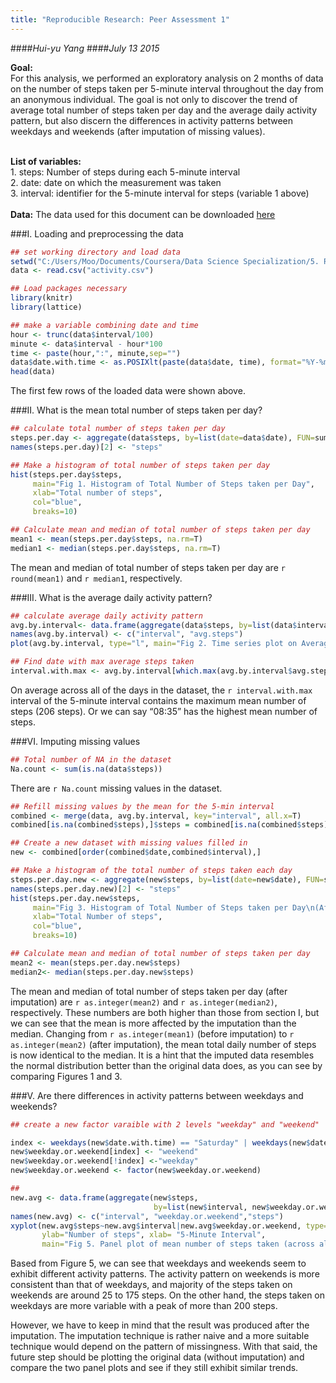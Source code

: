 ```yaml
---
title: "Reproducible Research: Peer Assessment 1"
---
```

####*Hui-yu Yang*
####*July 13 2015*

**Goal:** <br>
For this analysis, we performed an exploratory analysis on 2 months of data on the number of steps taken per 5-minute interval throughout the day from an anonymous individual. The goal is not only to discover the trend of average total number of steps taken per day and the average daily activity pattern, but also discern the differences in activity patterns between weekdays and weekends (after imputation of missing values). 
<br><br>

**List of variables:** <br>
1. steps: Number of steps during each 5-minute interval <br>
2. date: date on which the measurement was taken <br>
3. interval: identifier for the 5-minute interval for steps (variable 1 above) 
<br><br>
**Data:** The data used for this document can be downloaded [here](https://d396qusza40orc.cloudfront.net/repdata%2Fdata%2Factivity.zip)

###I. Loading and preprocessing the data 

```r
## set working directory and load data
setwd("C:/Users/Moo/Documents/Coursera/Data Science Specialization/5. Reproducible Research/RepData_PeerAssessment1")
data <- read.csv("activity.csv")

## Load packages necessary
library(knitr)
library(lattice)

## make a variable combining date and time
hour <- trunc(data$interval/100)
minute <- data$interval - hour*100
time <- paste(hour,":", minute,sep="")
data$date.with.time <- as.POSIXlt(paste(data$date, time), format="%Y-%m-%d %H:%M")
head(data)
```

The first few rows of the loaded data were shown above. 

###II. What is the mean total number of steps taken per day? 

```r
## calculate total number of steps taken per day
steps.per.day <- aggregate(data$steps, by=list(date=data$date), FUN=sum,na.rm=T)
names(steps.per.day)[2] <- "steps"

## Make a histogram of total number of steps taken per day
hist(steps.per.day$steps, 
     main="Fig 1. Histogram of Total Number of Steps taken per Day", 
     xlab="Total number of steps", 
     col="blue", 
     breaks=10)

## Calculate mean and median of total number of steps taken per day
mean1 <- mean(steps.per.day$steps, na.rm=T)
median1 <- median(steps.per.day$steps, na.rm=T)
```

The mean and median of total number of steps taken per day are `r round(mean1)` and `r median1`, respectively. 

###III. What is the average daily activity pattern?  

```r
## calculate average daily activity pattern 
avg.by.interval<- data.frame(aggregate(data$steps, by=list(data$interval), FUN=mean, na.rm=T))
names(avg.by.interval) <- c("interval", "avg.steps")
plot(avg.by.interval, type="l", main="Fig 2. Time series plot on Average number of Steps per intervals across dates", ylab= "Average number of steps", col="blue")

## Find date with max average steps taken
interval.with.max <- avg.by.interval[which.max(avg.by.interval$avg.steps),]$interval
```
On average across all of the days in the dataset, the `r interval.with.max` interval of the 5-minute interval contains the maximum mean number of steps (206 steps). Or we can say "08:35" has the highest mean number of steps. 

###VI. Imputing missing values

```r
## Total number of NA in the dataset
Na.count <- sum(is.na(data$steps))
```
There are `r Na.count` missing values in the dataset. 

```r
## Refill missing values by the mean for the 5-min interval 
combined <- merge(data, avg.by.interval, key="interval", all.x=T)
combined[is.na(combined$steps),]$steps = combined[is.na(combined$steps),]$avg.steps

## Create a new dataset with missing values filled in
new <- combined[order(combined$date,combined$interval),]

## Make a histogram of the total number of steps taken each day
steps.per.day.new <- aggregate(new$steps, by=list(date=new$date), FUN=sum)
names(steps.per.day.new)[2] <- "steps"
hist(steps.per.day.new$steps, 
     main="Fig 3. Histogram of Total Number of Steps taken per Day\n(After Imputation) ", 
     xlab="Total Number of steps", 
     col="blue", 
     breaks=10)

## Calculate mean and median of total number of steps taken per day
mean2 <- mean(steps.per.day.new$steps)
median2<- median(steps.per.day.new$steps)
```

The mean and median of total number of steps taken per day (after imputation) are `r as.integer(mean2)` and `r as.integer(median2)`, respectively. These numbers are both higher than those from section I, but we can see that the mean is more affected by the imputation than the median. Changing from `r as.integer(mean1)` (before imputation) to `r as.integer(mean2)` (after imputation), the mean total daily number of steps is now identical to the median. It is a hint that the imputed data resembles the normal distribution better than the original data does, as you can see by comparing Figures 1 and 3.  

###V. Are there differences in activity patterns between weekdays and weekends? 


```r
## create a new factor varaible with 2 levels "weekday" and "weekend"

index <- weekdays(new$date.with.time) == "Saturday" | weekdays(new$date.with.time) == "Sunday"
new$weekday.or.weekend[index] <- "weekend"
new$weekday.or.weekend[!index] <-"weekday"
new$weekday.or.weekend <- factor(new$weekday.or.weekend)

##
new.avg <- data.frame(aggregate(new$steps, 
                                by=list(new$interval, new$weekday.or.weekend), FUN=mean))
names(new.avg) <- c("interval", "weekday.or.weekend","steps")
xyplot(new.avg$steps~new.avg$interval|new.avg$weekday.or.weekend, type="l",
       ylab="Number of steps", xlab= "5-Minute Interval", 
       main="Fig 5. Panel plot of mean number of steps taken (across all dates)")
```      

Based from Figure 5, we can see that weekdays and weekends seem to exhibit different activity patterns. The activity pattern on weekends is more consistent than that of weekdays, and majority of the steps taken on weekends are around 25 to 175 steps. On the other hand, the steps taken on weekdays are more variable with a peak of more than 200 steps. <br>

However, we have to keep in mind that the result was produced after the imputation. The imputation technique is rather naive and a more suitable technique would depend on the pattern of missingness. With that said, the future step should be plotting the original data (without imputation) and compare the two panel plots and see if they still exhibit similar trends. 

